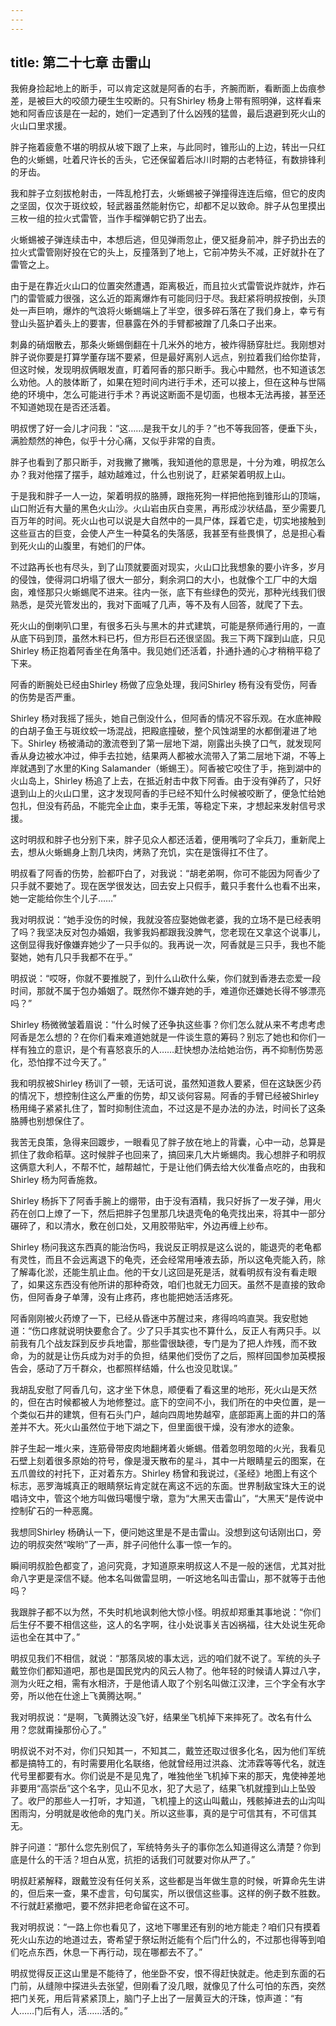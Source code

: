 ```yaml
---
---
---
```

title: 第二十七章 击雷山
---




我俯身捡起地上的断手，可以肯定这就是阿香的右手，齐腕而断，看断面上齿痕参差，是被巨大的咬颌力硬生生咬断的。只有Shirley 杨身上带有照明弹，这样看来她和阿香应该是在一起的，她们一定遇到了什么凶残的猛兽，最后退避到死火山的火山口里求援。

胖子拖着疲惫不堪的明叔从坡下跟了上来，与此同时，锥形山的上边，转出一只红色的火蜥蜴，吐着尺许长的舌头，它还保留着后冰川时期的古老特征，有数排锋利的牙齿。

我和胖子立刻拔枪射击，一阵乱枪打去，火蜥蜴被子弹撞得连连后缩，但它的皮肉之坚固，仅次于斑纹蛟，轻武器虽然能射伤它，却都不足以致命。胖子从包里摸出三枚一组的拉火式雷管，当作手榴弹朝它扔了出去。

火蜥蜴被子弹连续击中，本想后逃，但见弹雨忽止，便又挺身前冲，胖子扔出去的拉火式雷管刚好投在它的头上，反撞落到了地上，它前冲势头不减，正好就扑在了雷管之上。

由于是在靠近火山口的位置突然遭遇，距离极近，而且拉火式雷管说炸就炸，炸石门的雷管威力很强，这么近的距离爆炸有可能同归于尽。我赶紧将明叔按倒，头顶处一声巨响，爆炸的气浪将火蜥蜴端上了半空，很多碎石落在了我们身上，幸亏有登山头盔护着头上的要害，但暴露在外的手臂都被蹭了几条口子出来。

刺鼻的硝烟散去，那条火蜥蜴倒翻在十几米外的地方，被炸得肠穿肚烂。我刚想对胖子说你要是打算学董存瑞不要紧，但是最好离别人远点，别拉着我们给你垫背，但这时候，发现明叔俩眼发直，盯着阿香的那只断手。我心中黯然，也不知道该怎么劝他。人的肢体断了，如果在短时间内进行手术，还可以接上，但在这种与世隔绝的环境中，怎么可能进行手术？再说这断面不是切面，也根本无法再接，甚至还不知道她现在是否还活着。

明叔愣了好一会儿才问我：“这……是我干女儿的手？”也不等我回答，便垂下头，满脸颓然的神色，似乎十分心痛，又似乎非常的自责。

胖子也看到了那只断手，对我撇了撇嘴，我知道他的意思是，十分为难，明叔怎么办？我对他摆了摆手，越劝越难过，什么也别说了，赶紧架着明叔上山。

于是我和胖子一人一边，架着明叔的胳膊，跟拖死狗一样把他拖到锥形山的顶端，山口附近有大量的黑色火山沙。火山岩由灰白变黑，再形成沙状结晶，至少需要几百万年的时间。死火山也可以说是大自然中的一具尸体，踩着它走，切实地接触到这些亘古的巨变，会使人产生一种莫名的失落感，我甚至有些畏惧了，总是担心看到死火山的山腹里，有她们的尸体。

不过路再长也有尽头，到了山顶就要面对现实，火山口比我想象的要小许多，岁月的侵蚀，使得洞口坍塌了很大一部分，剩余洞口的大小，也就像个工厂中的大烟囱，难怪那只火蜥蜴爬不进来。往内一张，底下有些绿色的荧光，那种光线我们很熟悉，是荧光管发出的，我对下面喊了几声，等不及有人回答，就爬了下去。

死火山的倒喇叭口里，有很多石头与黑木的井式建筑，可能是祭师通行用的，一直从底下码到顶，虽然木料已朽，但方形巨石还很坚固。我三下两下蹿到山底，只见Shirley 杨正抱着阿香坐在角落中。我见她们还活着，扑通扑通的心才稍稍平稳了下来。

阿香的断腕处已经由Shirley 杨做了应急处理，我问Shirley 杨有没有受伤，阿香的伤势是否严重。

Shirley 杨对我摇了摇头，她自己倒没什么，但阿香的情况不容乐观。在水底神殿的白胡子鱼王与斑纹蛟一场混战，把殿底撞破，整个风蚀湖里的水都倒灌进了地下。Shirley 杨被涌动的激流卷到了第一层地下湖，刚露出头换了口气，就发现阿香从身边被水冲过，伸手去拉她，结果两人都被水流带入了第二层地下湖，不等上岸就遇到了水里的King Salamander（蜥蜴王）。阿香被它咬住了手，拖到湖中的火山岛上，Shirley 杨追了上去，在抵近射击中救下阿香。由于没有弹药了，只好退到山上的火山口里，这才发现阿香的手已经不知什么时候被咬断了，便急忙给她包扎，但没有药品，不能完全止血，束手无策，等稳定下来，才想起来发射信号求援。

这时明叔和胖子也分别下来，胖子见众人都还活着，便用嘴叼了伞兵刀，重新爬上去，想从火蜥蜴身上割几块肉，烤熟了充饥，实在是饿得扛不住了。

明叔看了阿香的伤势，脸都吓白了，对我说：“胡老弟啊，你可不能因为阿香少了只手就不要她了。现在医学很发达，回去安上只假手，戴只手套什么也看不出来，她一定能给你生个儿子……”

我对明叔说：“她手没伤的时候，我就没答应娶她做老婆，我的立场不是已经表明了吗？我坚决反对包办婚姻，我爹我妈都跟我没脾气，您老现在又拿这个说事儿，这倒显得我好像嫌弃她少了一只手似的。我再说一次，阿香就是三只手，我也不能娶她，她有几只手我都不在乎。”

明叔说：“哎呀，你就不要推脱了，到什么山砍什么柴，你们就到香港去恋爱一段时间，那就不属于包办婚姻了。既然你不嫌弃她的手，难道你还嫌她长得不够漂亮吗？”

Shirley 杨微微皱着眉说：“什么时候了还争执这些事？你们怎么就从来不考虑考虑阿香是怎么想的？在你们看来难道她就是一件谈生意的筹码？别忘了她也和你们一样有独立的意识，是个有喜怒哀乐的人……赶快想办法给她治伤，再不抑制伤势恶化，恐怕撑不过今天了。”

我和明叔被Shirley 杨训了一顿，无话可说，虽然知道救人要紧，但在这缺医少药的情况下，想控制住这么严重的伤势，却又谈何容易。阿香的手臂已经被Shirley 杨用绳子紧紧扎住了，暂时抑制住流血，不过这是不是办法的办法，时间长了这条胳膊也别想保住了。

我苦无良策，急得来回踱步，一眼看见了胖子放在地上的背囊，心中一动，总算是抓住了救命稻草。这时候胖子也回来了，搞回来几大片蜥蜴肉。我心想胖子和明叔这俩意大利人，不帮不忙，越帮越忙，于是让他们俩去给大伙准备点吃的，由我和Shirley 杨为阿香施救。

Shirley 杨拆下了阿香手腕上的绷带，由于没有酒精，我只好拆了一发子弹，用火药在创口上燎了一下，然后把胖子包里那几块退壳龟的龟壳找出来，将其中一部分碾碎了，和以清水，敷在创口处，又用胶带贴牢，外边再缠上纱布。

Shirley 杨问我这东西真的能治伤吗，我说反正明叔是这么说的，能退壳的老龟都有灵性，而且不会远离退下的龟壳，还会经常用唾液去舔，所以这龟壳能入药，除了解毒化淤，还能生肌止血。他的干女儿这回是死是活，就看明叔有没有看走眼了，如果这东西没有他所讲的那种奇效，咱们也就无力回天。虽然不是直接的致命伤，但阿香身子单薄，没有止疼药，疼也能把她活活疼死。

阿香刚刚被火药燎了一下，已经从昏迷中苏醒过来，疼得呜呜直哭。我安慰她道：“伤口疼就说明快要愈合了。少了只手其实也不算什么，反正人有两只手。以前我有几个战友踩到反步兵地雷，那些雷很缺德，专门是为了把人炸残，而不致命，为的就是让伤兵成为对手的负担，结果他们受伤了之后，照样回国参加英模报告会，感动了万千群众，也都照样结婚，什么也没见耽误。”

我胡乱安慰了阿香几句，这才坐下休息，顺便看了看这里的地形，死火山是天然的，但在古时候都被人为地修整过。底下的空间不小，我们所在的中央位置，是一个类似石井的建筑，但有石头门户，越向四周地势越窄，底部距离上面的井口的落差并不大。死火山虽然位于地下湖之下，但里面很干燥，没有渗水的迹象。

胖子生起一堆火来，连筋骨带皮肉地翻烤着火蜥蜴。借着忽明忽暗的火光，我看见石壁上刻着很多原始的符号，像是漫天散布的星斗，其中一片眼睛星云的图案，在五爪兽纹的衬托下，正对着东方。Shirley 杨曾和我说过，《圣经》地图上有这个标志，恶罗海城真正的眼睛祭坛肯定就在离这不远的东面。世界制敌宝珠大王的说唱诗文中，管这个地方叫做玛噶慢宁墩，意为“大黑天击雷山”，“大黑天”是传说中控制矿石的一种恶魔。

我想同Shirley 杨确认一下，便问她这里是不是击雷山。没想到这句话刚出口，旁边的明叔突然“唉哟”了一声，胖子问他什么事一惊一乍的。

瞬间明叔脸色都变了，追问究竟，才知道原来明叔这人不是一般的迷信，尤其对批命八字更是深信不疑。他本名叫做雷显明，一听这地名叫击雷山，那不就等于击他吗？

我跟胖子都不以为然，不失时机地讽刺他大惊小怪。明叔却郑重其事地说：“你们后生仔不要不相信这些，这人的名字啊，往小处说事关吉凶祸福，往大处说生死命运也全在其中了。”

明叔见我们不相信，就说：“那落凤坡的事太远，远的咱们就不说了。军统的头子戴笠你们都知道吧，那也是国民党内的风云人物了。他年轻的时候请人算过八字，测为火旺之相，需有水相济，于是他请人取了个别名叫做江汉津，三个字全有水字旁，所以他在仕途上飞黄腾达啊。”

我对明叔说：“是啊，飞黄腾达没飞好，结果坐飞机掉下来摔死了。改名有什么用？您就甭操那份心了。”

明叔说不对不对，你们只知其一，不知其二，戴笠还取过很多化名，因为他们军统都是搞特工的，有时需要用化名联络，他就曾经用过洪淼、沈沛霖等等代名，就连代号里都要有水。你们说是不是见鬼了，唯独他坐飞机掉下来的那天，鬼使神差地非要用“高崇岳”这个名字，见山不见水，犯了大忌了，结果飞机就撞到山上坠毁了。收尸的那些人一打听，才知道，飞机撞上的这山叫戴山，残骸掉进去的山沟叫困雨沟，分明就是收他命的鬼门关。所以这些事，真的是宁可信其有，不可信其无。

胖子问道：“那什么您先别侃了，军统特务头子的事你怎么知道得这么清楚？你到底是什么的干活？坦白从宽，抗拒的话我们可就要对你从严了。”

明叔赶紧解释，跟戴笠没有任何关系，这些都是当年做生意的时候，听算命先生讲的，但后来一查，果不虚言，句句属实，所以很信这些事。这样的例子数不胜数。不行就赶紧撤吧，要不然非把老命留在这不可。

我对明叔说：“一路上你也看见了，这地下哪里还有别的地方能走？咱们只有摸着死火山东边的地道过去，寄希望于祭坛附近能有个后门什么的，不过那也得等到咱们吃点东西，休息一下再行动，现在哪都去不了。”

明叔觉得反正这山里是不能待了，他坐卧不安，恨不得赶快就走。他走到东面的石门前，从缝隙中探进头去张望，但刚看了没几眼，就像见了什么可怕的东西，突然把门关死，用后背紧紧顶上，脑门子上出了一层黄豆大的汗珠，惊声道：“有人……门后有人，活……活的。”